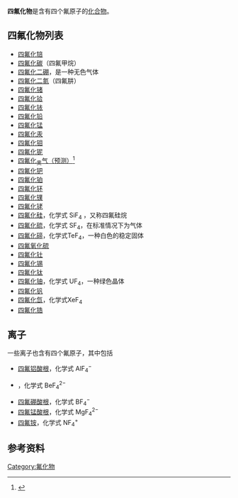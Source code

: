 '''四氟化物'''是含有四个氟原子的[[化合物|化合物]]。

==四氟化物列表==

*[[四氟化锫|四氟化锫]]
*[[四氟化碳|四氟化碳]]（四氟甲烷）
*[[四氟化二硼|四氟化二硼]]，是一种无色气体
*[[四氟化二氮|四氟化二氮]]（四氟肼）
*[[四氟化锗|四氟化锗]]
*[[四氟化铪|四氟化铪]]
*[[四氟化铱|四氟化铱]]
*[[四氟化铅|四氟化铅]]
*[[四氟化锰|四氟化锰]]
*[[四氟化汞|四氟化汞]]
*[[四氟化钼|四氟化钼]]
*[[四氟化铌|四氟化铌]]
*[[鿫#預測存在的化合物|四氟化<sub>奥</sub>气（预测）]]<ref name=fluoride>{{cite journal|journal=Journal of Physical Chemistry A|volume=103|issue=8|pages=1104–1108|year=1999|title=Structures of RgFn (Rg = Xe, Rn, and Element 118. n = 2, 4.) Calculated by Two-component Spin-Orbit Methods. A Spin-Orbit Induced Isomer of (118)F<sub>4</sub>|first1=Young-Kyu|last1=Han|first2=Yoon Sup|last2=Lee|doi=10.1021/jp983665k}}</ref>
*[[四氟化钯|四氟化钯]]
*[[四氟化铂|四氟化铂]] 
*[[四氟化钚|四氟化钚]]
*[[四氟化镤|四氟化镤]]
*[[四氟化铑|四氟化铑]]
*[[四氟化硅|四氟化硅]]，化学式 SiF<sub>4</sub> ，又称四氟硅烷
*[[四氟化硫|四氟化硫]]，化学式 SF<sub>4</sub>，在标准情况下为气体
*[[四氟化碲|四氟化碲]]，化学式TeF<sub>4</sub>，一种白色的稳定固体
*[[四氟氧化硫|四氟氧化硫]]
*[[四氟化钍|四氟化钍]]
*[[四氟化锡|四氟化锡]] 
*[[四氟化钛|四氟化钛]] 
*[[四氟化铀|四氟化铀]]，化学式 UF<sub>4</sub>，一种绿色晶体
*[[四氟化钒|四氟化钒]]
*[[四氟化氙|四氟化氙]]，化学式XeF<sub>4</sub>
*[[四氟化锆|四氟化锆]]

==离子==
一些离子也含有四个氟原子，其中包括
*[[四氟铝酸根|四氟铝酸根]]，化学式 AlF<sub>4</sub><sup>−</sup>
*{{le|四氟铍酸根|Tetrafluoroberyllate}}，化学式 BeF<sub>4</sub><sup>2−</sup>
*[[四氟硼酸根|四氟硼酸根]]，化学式 BF<sub>4</sub><sup>−</sup>
*[[四氟锰酸根|四氟锰酸根]]，化学式 MgF<sub>4</sub><sup>2−</sup>
*[[四氟铵|四氟铵]]，化学式 NF<sub>4</sub><sup>+</sup>

==参考资料==

{{Reflist}}


[[Category:氟化物|Category:氟化物]]

{{Chemistry index}}
